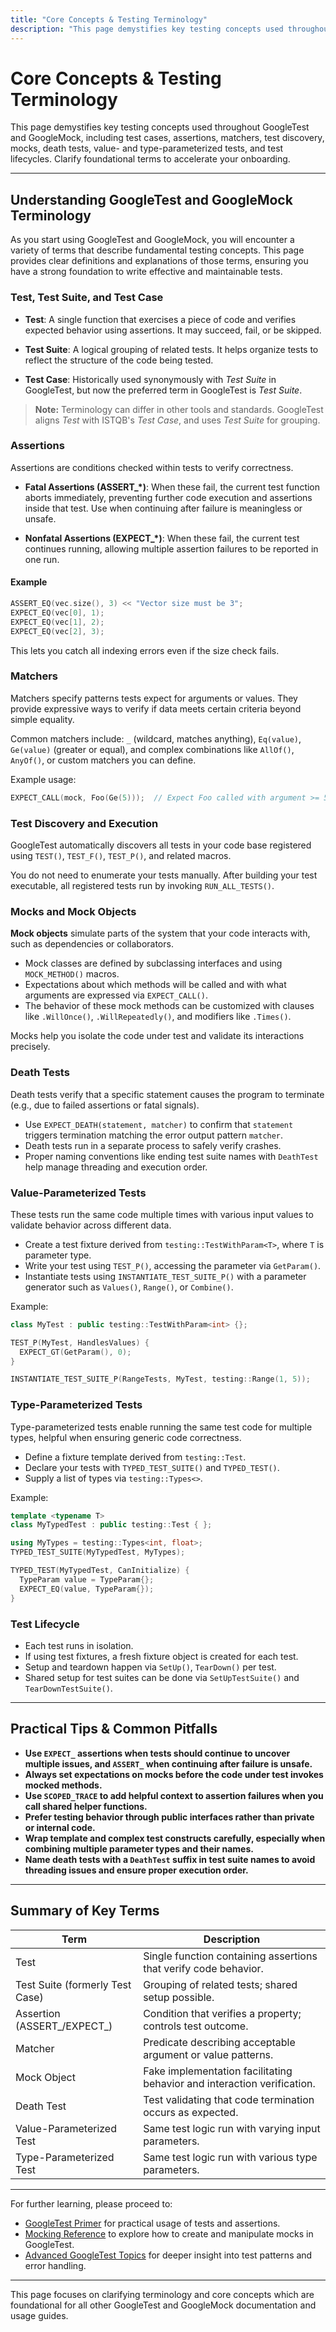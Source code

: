 ```yaml
---
title: "Core Concepts & Testing Terminology"
description: "This page demystifies key testing concepts used throughout GoogleTest and GoogleMock, including test cases, assertions, matchers, test discovery, mocks, death tests, value- and type-parameterized tests, and test lifecycles. Clarify foundational terms to accelerate your onboarding."
---
```


# Core Concepts & Testing Terminology

This page demystifies key testing concepts used throughout GoogleTest and GoogleMock, including test cases, assertions, matchers, test discovery, mocks, death tests, value- and type-parameterized tests, and test lifecycles. Clarify foundational terms to accelerate your onboarding.

---

## Understanding GoogleTest and GoogleMock Terminology

As you start using GoogleTest and GoogleMock, you will encounter a variety of terms that describe fundamental testing concepts. This page provides clear definitions and explanations of those terms, ensuring you have a strong foundation to write effective and maintainable tests.

### Test, Test Suite, and Test Case

- **Test**: A single function that exercises a piece of code and verifies expected behavior using assertions. It may succeed, fail, or be skipped.

- **Test Suite**: A logical grouping of related tests. It helps organize tests to reflect the structure of the code being tested.

- **Test Case**: Historically used synonymously with *Test Suite* in GoogleTest, but now the preferred term in GoogleTest is *Test Suite*.

> **Note:** Terminology can differ in other tools and standards. GoogleTest aligns *Test* with ISTQB's *Test Case*, and uses *Test Suite* for grouping.

### Assertions

Assertions are conditions checked within tests to verify correctness.

- **Fatal Assertions (ASSERT_*)**: When these fail, the current test function aborts immediately, preventing further code execution and assertions inside that test. Use when continuing after failure is meaningless or unsafe.

- **Nonfatal Assertions (EXPECT_*)**: When these fail, the current test continues running, allowing multiple assertion failures to be reported in one run.

#### Example
```cpp
ASSERT_EQ(vec.size(), 3) << "Vector size must be 3";
EXPECT_EQ(vec[0], 1);
EXPECT_EQ(vec[1], 2);
EXPECT_EQ(vec[2], 3);
```
This lets you catch all indexing errors even if the size check fails.

### Matchers

Matchers specify patterns tests expect for arguments or values. They provide expressive ways to verify if data meets certain criteria beyond simple equality.

Common matchers include: `_` (wildcard, matches anything), `Eq(value)`, `Ge(value)` (greater or equal), and complex combinations like `AllOf()`, `AnyOf()`, or custom matchers you can define.

Example usage:
```cpp
EXPECT_CALL(mock, Foo(Ge(5)));  // Expect Foo called with argument >= 5
```

### Test Discovery and Execution

GoogleTest automatically discovers all tests in your code base registered using `TEST()`, `TEST_F()`, `TEST_P()`, and related macros.

You do not need to enumerate your tests manually. After building your test executable, all registered tests run by invoking `RUN_ALL_TESTS()`.

### Mocks and Mock Objects

**Mock objects** simulate parts of the system that your code interacts with, such as dependencies or collaborators.

- Mock classes are defined by subclassing interfaces and using `MOCK_METHOD()` macros.
- Expectations about which methods will be called and with what arguments are expressed via `EXPECT_CALL()`.
- The behavior of these mock methods can be customized with clauses like `.WillOnce()`, `.WillRepeatedly()`, and modifiers like `.Times()`.

Mocks help you isolate the code under test and validate its interactions precisely.

### Death Tests

Death tests verify that a specific statement causes the program to terminate (e.g., due to failed assertions or fatal signals).

- Use `EXPECT_DEATH(statement, matcher)` to confirm that `statement` triggers termination matching the error output pattern `matcher`.
- Death tests run in a separate process to safely verify crashes.
- Proper naming conventions like ending test suite names with `DeathTest` help manage threading and execution order.

### Value-Parameterized Tests

These tests run the same code multiple times with various input values to validate behavior across different data.

- Create a test fixture derived from `testing::TestWithParam<T>`, where `T` is parameter type.
- Write your test using `TEST_P()`, accessing the parameter via `GetParam()`.
- Instantiate tests using `INSTANTIATE_TEST_SUITE_P()` with a parameter generator such as `Values()`, `Range()`, or `Combine()`.

Example:
```cpp
class MyTest : public testing::TestWithParam<int> {};

TEST_P(MyTest, HandlesValues) {
  EXPECT_GT(GetParam(), 0);
}

INSTANTIATE_TEST_SUITE_P(RangeTests, MyTest, testing::Range(1, 5));
```

### Type-Parameterized Tests

Type-parameterized tests enable running the same test code for multiple types, helpful when ensuring generic code correctness.

- Define a fixture template derived from `testing::Test`.
- Declare your tests with `TYPED_TEST_SUITE()` and `TYPED_TEST()`.
- Supply a list of types via `testing::Types<>`.

Example:
```cpp
template <typename T>
class MyTypedTest : public testing::Test { };

using MyTypes = testing::Types<int, float>;
TYPED_TEST_SUITE(MyTypedTest, MyTypes);

TYPED_TEST(MyTypedTest, CanInitialize) {
  TypeParam value = TypeParam{};
  EXPECT_EQ(value, TypeParam{});
}
```

### Test Lifecycle

- Each test runs in isolation.
- If using test fixtures, a fresh fixture object is created for each test.
- Setup and teardown happen via `SetUp()`, `TearDown()` per test.
- Shared setup for test suites can be done via `SetUpTestSuite()` and `TearDownTestSuite()`.

---

## Practical Tips & Common Pitfalls

- **Use `EXPECT_` assertions when tests should continue to uncover multiple issues, and `ASSERT_` when continuing after failure is unsafe.**
- **Always set expectations on mocks before the code under test invokes mocked methods.**
- **Use `SCOPED_TRACE` to add helpful context to assertion failures when you call shared helper functions.**
- **Prefer testing behavior through public interfaces rather than private or internal code.**
- **Wrap template and complex test constructs carefully, especially when combining multiple parameter types and their names.**
- **Name death tests with a `DeathTest` suffix in test suite names to avoid threading issues and ensure proper execution order.**

---

## Summary of Key Terms

| Term                             | Description                                                 |
|---------------------------------|-------------------------------------------------------------|
| Test                            | Single function containing assertions that verify code behavior. |
| Test Suite (formerly Test Case) | Grouping of related tests; shared setup possible.           |
| Assertion (ASSERT_/EXPECT_)     | Condition that verifies a property; controls test outcome.  |
| Matcher                        | Predicate describing acceptable argument or value patterns. |
| Mock Object                    | Fake implementation facilitating behavior and interaction verification. |
| Death Test                     | Test validating that code termination occurs as expected.   |
| Value-Parameterized Test        | Same test logic run with varying input parameters.          |
| Type-Parameterized Test         | Same test logic run with various type parameters.           |

---

For further learning, please proceed to:

- [GoogleTest Primer](primer.md) for practical usage of tests and assertions.
- [Mocking Reference](mocking.md) to explore how to create and manipulate mocks in GoogleTest.
- [Advanced GoogleTest Topics](advanced.md) for deeper insight into test patterns and error handling.

---

<Info>
This page focuses on clarifying terminology and core concepts which are foundational for all other GoogleTest and GoogleMock documentation and usage guides.
</Info>
